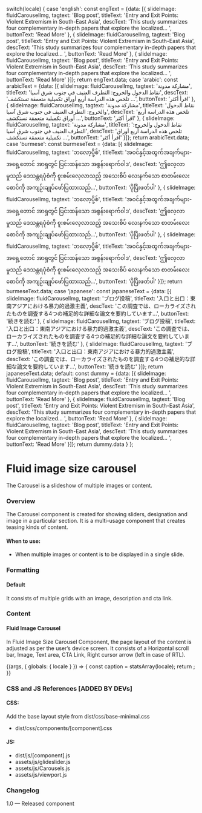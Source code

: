 
  switch(locale) {
    case 'english': const engText = {data: [{
      slideImage: fluidCarouselImg,
      tagtext: 'Blog post',
      titleText: 'Entry and Exit Points: Violent Extremism in South-East Asia',
      descText: 'This study summarizes four complementary in-depth papers that explore the localized… ',
      buttonText: 'Read More'
    },
    {
      slideImage: fluidCarouselImg,
      tagtext: 'Blog post',
      titleText: 'Entry and Exit Points: Violent Extremism in South-East Asia',
      descText: 'This study summarizes four complementary in-depth papers that explore the localized… ',
      buttonText: 'Read More'
    },
    {
      slideImage: fluidCarouselImg,
      tagtext: 'Blog post',
      titleText: 'Entry and Exit Points: Violent Extremism in South-East Asia',
      descText: 'This study summarizes four complementary in-depth papers that explore the localized… ',
      buttonText: 'Read More' 
    }]}; return engText.data;
    case 'arabic': const arabicText = {data: [{
      slideImage: fluidCarouselImg,
      tagtext: 'مشاركة مدونة',
      titleText: 'نقاط الدخول والخروج: التطرف العنيف في جنوب شرق آسيا',
      descText: 'تلخص هذه الدراسة أربع أوراق تكميلية متعمقة تستكشف ...',
      buttonText: 'اقرأ أكثر'
    },
    {
      slideImage: fluidCarouselImg,
      tagtext: 'مشاركة مدونة',
      titleText: 'نقاط الدخول والخروج: التطرف العنيف في جنوب شرق آسيا',
      descText: 'تلخص هذه الدراسة أربع أوراق تكميلية متعمقة تستكشف ...',
      buttonText: 'اقرأ أكثر'
    },
    {
      slideImage: fluidCarouselImg,
      tagtext: 'مشاركة مدونة',
      titleText: 'نقاط الدخول والخروج: التطرف العنيف في جنوب شرق آسيا',
      descText: 'تلخص هذه الدراسة أربع أوراق تكميلية متعمقة تستكشف ...',
      buttonText: 'اقرأ أكثر'
    }]}; return arabicText.data;
    case 'burmese': const burmeseText = {data: [{
      slideImage: fluidCarouselImg,
      tagtext: 'ဘလော့ပို့စ်',
      titleText: 'အဝင်နှင့်အထွက်အချက်များ- အရှေ့တောင် အာရှတွင် ပြင်းထန်သော အစွန်းရောက်ဝါဒ',
      descText: 'ဤလေ့လာမှုသည် ဒေသန္တရပုံစံကို စူးစမ်းလေ့လာသည့် အသေးစိပ် လေးနက်သော စာတမ်းလေးစောင်ကို အကျဉ်းချုပ်ဖော်ပြထားသည်...',
      buttonText: 'ပိုပြီးဖတ်ပါ'
    },
    {
      slideImage: fluidCarouselImg,
      tagtext: 'ဘလော့ပို့စ်',
      titleText: 'အဝင်နှင့်အထွက်အချက်များ- အရှေ့တောင် အာရှတွင် ပြင်းထန်သော အစွန်းရောက်ဝါဒ',
      descText: 'ဤလေ့လာမှုသည် ဒေသန္တရပုံစံကို စူးစမ်းလေ့လာသည့် အသေးစိပ် လေးနက်သော စာတမ်းလေးစောင်ကို အကျဉ်းချုပ်ဖော်ပြထားသည်...',
      buttonText: 'ပိုပြီးဖတ်ပါ'
    },
    {
      slideImage: fluidCarouselImg,
      tagtext: 'ဘလော့ပို့စ်',
      titleText: 'အဝင်နှင့်အထွက်အချက်များ- အရှေ့တောင် အာရှတွင် ပြင်းထန်သော အစွန်းရောက်ဝါဒ',
      descText: 'ဤလေ့လာမှုသည် ဒေသန္တရပုံစံကို စူးစမ်းလေ့လာသည့် အသေးစိပ် လေးနက်သော စာတမ်းလေးစောင်ကို အကျဉ်းချုပ်ဖော်ပြထားသည်...',
      buttonText: 'ပိုပြီးဖတ်ပါ'
    }]}; return burmeseText.data;
    case 'japanese': const japaneseText = {data: [{
      slideImage: fluidCarouselImg,
      tagtext: 'ブログ投稿',
      titleText: '入口と出口：東南アジアにおける暴力的過激主義',
      descText: 'この調査では、ローカライズされたものを調査する4つの補足的な詳細な論文を要約しています…',
      buttonText: '続きを読む'
    },
    {
      slideImage: fluidCarouselImg,
      tagtext: 'ブログ投稿',
      titleText: '入口と出口：東南アジアにおける暴力的過激主義',
      descText: 'この調査では、ローカライズされたものを調査する4つの補足的な詳細な論文を要約しています…',
      buttonText: '続きを読む'
    },
    {
      slideImage: fluidCarouselImg,
      tagtext: 'ブログ投稿',
      titleText: '入口と出口：東南アジアにおける暴力的過激主義',
      descText: 'この調査では、ローカライズされたものを調査する4つの補足的な詳細な論文を要約しています…',
      buttonText: '続きを読む'
    }]}; return japaneseText.data;
    default:
    const dummy =  {data: [{
      slideImage: fluidCarouselImg,
      tagtext: 'Blog post',
      titleText: 'Entry and Exit Points: Violent Extremism in South-East Asia',
      descText: 'This study summarizes four complementary in-depth papers that explore the localized… ',
      buttonText: 'Read More'
    },
    {
      slideImage: fluidCarouselImg,
      tagtext: 'Blog post',
      titleText: 'Entry and Exit Points: Violent Extremism in South-East Asia',
      descText: 'This study summarizes four complementary in-depth papers that explore the localized… ',
      buttonText: 'Read More'
    },
    {
      slideImage: fluidCarouselImg,
      tagtext: 'Blog post',
      titleText: 'Entry and Exit Points: Violent Extremism in South-East Asia',
      descText: 'This study summarizes four complementary in-depth papers that explore the localized… ',
      buttonText: 'Read More'
    }]};
    return dummy.data
  }
};

<Meta title="Components/UI components/Carousel/Fluid Carousel"/>

# Fluid image size carousel
The Carousel is a slideshow of multiple images or content.

### Overview
The Carousel component is created for showing sliders, designation and image in a particular section. It is a multi-usage component that creates teasing kinds of content.

#### When to use:
- When multiple images or content is to be displayed in a single slide.

### Formatting

#### Default 
It consists of multiple grids with an image, description and cta link.

### Content
#### Fluid Image Carousel
In Fluid Image Size Carousel Component, the page layout of the content is adjusted as per the user’s device screen. It consists of a Horizontal scroll bar, Image, Text area, CTA Link, Right cursor arrow (left in case of RTL).

<Canvas>
  <Story name="Fluid Carousel">
    {(args, { globals: { locale } }) => {
      const caption = statsArray(locale);
      return <FluidImageSizeCarousel data={caption}></FluidImageSizeCarousel>;
    }}
  </Story>
</Canvas>

### CSS and JS References [ADDED BY DEVs]

#### CSS:
Add the base layout style from dist/css/base-minimal.css
- dist/css/components/[component].css

#### JS:
- dist/js/[component].js
- assets/js/glideslider.js
- assets/js/Carousels.js
- assets/js/viewport.js

### Changelog
1.0 — Released component